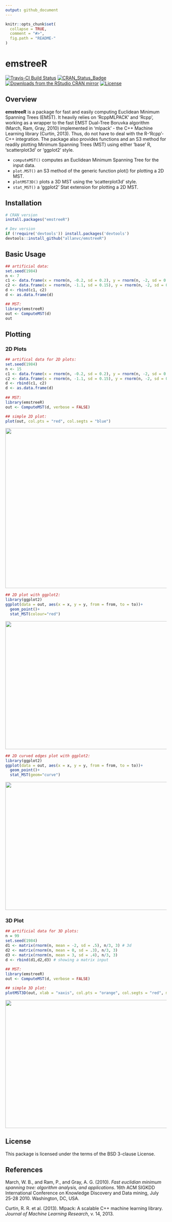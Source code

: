 ```yaml
---
output: github_document
---
```


<!-- README.md is generated from README.Rmd. Please edit that file -->

```r
knitr::opts_chunk$set(
  collapse = TRUE,
  comment = "#>",
  fig.path = "README-"
)
```


# emstreeR

<!-- # emstreeR <img src="man/figures/logo.png" align="right" /> -->
<!-- [![Downloads](http://cranlogs.r-pkg.org/badges/emstreeR?color=brightgreen)](http://www.r-pkg.org/pkg/emstreeR) -->
<!-- one space after links to display badges side by side -->

[![Travis-CI Build Status](https://travis-ci.org/allanvc/emstreeR.svg?branch=master)](https://travis-ci.org/allanvc/emstreeR) 
[![CRAN_Status_Badge](https://www.r-pkg.org/badges/version/emstreeR)](https://cran.r-project.org/package=emstreeR) 
[![Downloads from the RStudio CRAN mirror](https://cranlogs.r-pkg.org/badges/grand-total/emstreeR)](https://cran.r-project.org/package=emstreeR) 
[![License](https://img.shields.io/badge/License-BSD%203--Clause-blue.svg?style=flat-square)](https://opensource.org/licenses/BSD-3-Clause) 

## Overview

**emstreeR** is a package for fast and easily computing Euclidean Minimum Spanning Trees (EMST). It heavily relies on 'RcppMLPACK' and 'Rcpp', working as a wrapper to the fast EMST Dual-Tree Boruvka algorithm (March, Ram, Gray, 2010) implemented in 'mlpack' - the C++ Machine Learning library (Curtin, 2013). Thus, do not have to deal with the R-'Rcpp'-C++ integration. The package also provides functions and an S3 method for readily plotting Minimum Spanning Trees (MST) using either 'base' R, 'scatterplot3d' or 'ggplot2' style.

* `computeMST()` computes an Euclidean Minimum Spanning Tree for the input data.
* `plot.MST()` an S3 method of the generic function plot() for plotting a 2D MST.
* `plotMST3D()` plots a 3D MST using the 'scatterplot3d' style.
* `stat_MST()` a 'ggplot2' Stat extension for plotting a 2D MST.

## Installation

```r
# CRAN version
install.packages("emstreeR")

# Dev version
if (!require('devtools')) install.packages('devtools')
devtools::install_github("allanvc/emstreeR")
```


## Basic Usage

```r
## artificial data:
set.seed(1984)
n <- 7
c1 <- data.frame(x = rnorm(n, -0.2, sd = 0.2), y = rnorm(n, -2, sd = 0.2))
c2 <- data.frame(x = rnorm(n, -1.1, sd = 0.15), y = rnorm(n, -2, sd = 0.3)) 
d <- rbind(c1, c2)
d <- as.data.frame(d)

## MST:
library(emstreeR)
out <- ComputeMST(d)
out

```


## Plotting

### 2D Plots

```r
## artifical data for 2D plots:
set.seed(1984)
n <- 15
c1 <- data.frame(x = rnorm(n, -0.2, sd = 0.2), y = rnorm(n, -2, sd = 0.2))
c2 <- data.frame(x = rnorm(n, -1.1, sd = 0.15), y = rnorm(n, -2, sd = 0.3)) 
d <- rbind(c1, c2)
d <- as.data.frame(d)
  
## MST:
library(emstreeR)
out <- ComputeMST(d, verbose = FALSE)
```

```r
## simple 2D plot:
plot(out, col.pts = "red", col.segts = "blue")
```

<img src="man/figures/README-plot-1.png" width="650" height="500">

```r
## 2D plot with ggplot2:
library(ggplot2)
ggplot(data = out, aes(x = x, y = y, from = from, to = to))+ 
  geom_point()+ 
  stat_MST(colour="red")
```

<img src="man/figures/README-statMST-1.png" width="600" height="400">

```r
## 2D curved edges plot with ggplot2:
library(ggplot2)
ggplot(data = out, aes(x = x, y = y, from = from, to = to))+ 
  geom_point()+ 
  stat_MST(geom="curve")

```

<img src="man/figures/README-statMST_curved-1.png" width="600" height="400">


### 3D Plot

```r
## artificial data for 3D plots:
n = 99
set.seed(1984)
d1 <- matrix(rnorm(n, mean = -2, sd = .5), n/3, 3) # 3d
d2 <- matrix(rnorm(n, mean = 0, sd = .3), n/3, 3)
d3 <- matrix(rnorm(n, mean = 3, sd = .4), n/3, 3)
d <- rbind(d1,d2,d3) # showing a matrix input
  
## MST:
library(emstreeR)
out <- ComputeMST(d, verbose = FALSE)
```  

```r
## simple 3D plot:
plotMST3D(out, xlab = "xaxis", col.pts = "orange", col.segts = "red", main = "a simple MST 3D plot")
```

<img src="man/figures/README-plotMST3D-1.png" width="600" height="400">


## License

This package is licensed under the terms of the BSD 3-clause License.


## References

March, W. B., and Ram, P., and Gray, A. G. (2010). *Fast euclidian minimum 
spanning tree: algorithm analysis, and applications*. 16th ACM SIGKDD 
International Conference on Knowledge Discovery and Data mining, July 
25-28 2010. Washington, DC, USA. \doi{10.1145/1835804.1835882}

Curtin, R. R. et al. (2013). Mlpack: A scalable C++ machine learning 
library. *Journal of Machine Learning Research*, v. 14, 2013.